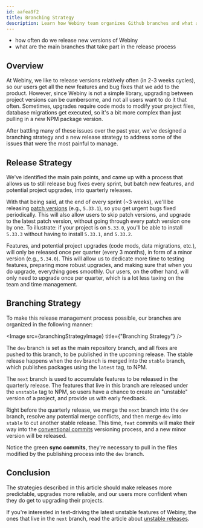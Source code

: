```yaml
---
id: aafea9f2
title: Branching Strategy
description: Learn how Webiny team organizes Github branches and what are our release cycles.
---
```



<WhatYouWillLearn>

- how often do we release new versions of Webiny
- what are the main branches that take part in the release process

</WhatYouWillLearn>

## Overview

At Webiny, we like to release versions relatively often (in 2-3 weeks cycles), so our users get all the new features and bug fixes that we add to the product. However, since Webiny is not a simple library, upgrading between project versions can be cumbersome, and not all users want to do it that often. Sometimes, upgrades require code mods to modify your project files, database migrations get executed, so it's a bit more complex than just pulling in a new NPM package version.

After battling many of these issues over the past year, we've designed a branching strategy and a new release strategy to address some of the issues that were the most painful to manage.

## Release Strategy

We've identified the main pain points, and came up with a process that allows us to still release bug fixes every sprint, but batch new features, and potential project upgrades, into quarterly releases.

With that being said, at the end of every sprint (~3 weeks), we'll be releasing [patch versions](https://semver.org/#summary) (e.g., `5.33.1`), so you get urgent bugs fixed periodically. This will also allow users to skip patch versions, and upgrade to the latest patch version, without going through every patch version one by one. To illustrate: if your project is on `5.33.0`, you'll be able to install `5.33.3` without having to install `5.33.1`, and `5.33.2`.

Features, and potential project upgrades (code mods, data migrations, etc.), will only be released once per quarter (every 3 months), in form of a minor version (e.g., `5.34.0`). This will allow us to dedicate more time to testing features, preparing more robust upgrades, and making sure that when you do upgrade, everything goes smoothly. Our users, on the other hand, will only need to upgrade once per quarter, which is a lot less taxing on the team and time management.

## Branching Strategy

To make this release management process possible, our branches are organized in the following manner:

<Image src={branchingStrategyImage} title={"Branching Strategy"} />

The `dev` branch is set as the main repository branch, and all fixes are pushed to this branch, to be published in the upcoming release. The stable release happens when the `dev` branch is merged into the `stable` branch, which publishes packages using the `latest` tag, to NPM.

The `next` branch is used to accumulate features to be released in the quarterly release. The features that live in this branch are released under the `unstable` tag to NPM, so users have a chance to create an "unstable" version of a project, and provide us with early feedback.

Right before the quarterly release, we merge the `next` branch into the `dev` branch, resolve any potential merge conflicts, and then merge `dev` into `stable` to cut another stable release. This time, `feat` commits will make their way into the [conventional commits](https://www.conventionalcommits.org/en/v1.0.0/) versioning process, and a new minor version will be released.

Notice the green **sync commits**, they're necessary to pull in the files modified by the publishing process into the `dev` branch.

## Conclusion

The strategies described in this article should make releases more predictable, upgrades more reliable, and our users more confident when they do get to upgrading their projects.

If you're interested in test-driving the latest unstable features of Webiny, the ones that live in the `next` branch, read the article about [unstable releases](/docs/release-management/unstable-releases).
